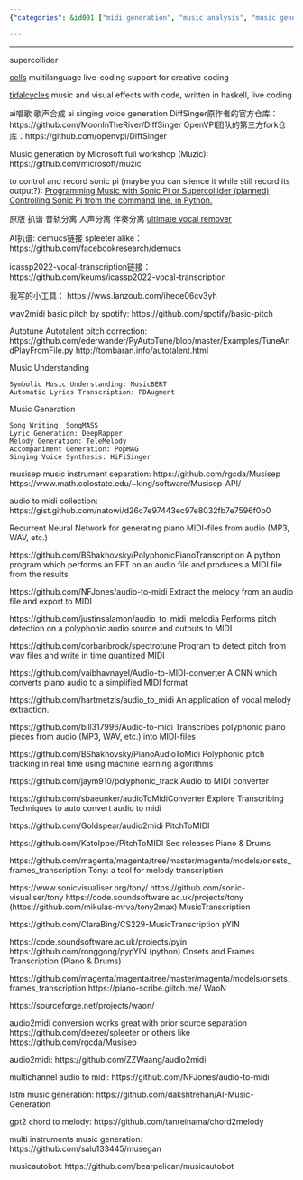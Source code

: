 ```yaml
---
{"categories": &id001 ["midi generation", "music analysis", "music generation", "singing", "track spliting"], "category": "Music Generation", "date": "2022-05-29 04:27:55", "description": "This article showcases various open-source tools for live coding, music generation, and audio processing. Tools mentioned include Supercollider, TidalCycles, Haskell, Sonic Pi, and MIDI conversion resources like LSTM music generation, GPT2 chord to melody, multi-instrument music generation, and musicautobot.", "tags": *id001, "title": "supercollider"}

---
```


------

supercollider

[cells](https://github.com/ales-tsurko/cells) multilanguage live-coding support for creative coding

[tidalcycles](https://tidalcycles.org/) music and visual effects with code, written in haskell, live coding

ai唱歌 歌声合成 ai singing voice generation
DiffSinger原作者的官方仓库：https://github.com/MoonInTheRiver/DiffSinger
OpenVPI团队的第三方fork仓库：https://github.com/openvpi/DiffSinger

Music generation by Microsoft full workshop (Muzic):
https://github.com/microsoft/muzic

to control and record sonic pi (maybe you can slience it while still record its output?):
[Programming Music with Sonic Pi or Supercollider (planned)](https://pypi.org/project/python-sonic/)
[Controlling Sonic Pi from the command line, in Python.](https://github.com/emlyn/sonic-pi-tool)

原版 扒谱 音轨分离 人声分离 伴奏分离 [ultimate vocal remover](https://github.com/Anjok07/ultimatevocalremovergui/blob/master/UVR.py)

AI扒谱:
demucs链接 spleeter alike：
https://github.com/facebookresearch/demucs

icassp2022-vocal-transcription链接：
https://github.com/keums/icassp2022-vocal-transcription

我写的小工具：
https://wws.lanzoub.com/iheoe06cv3yh

wav2midi basic pitch by spotify:
https://github.com/spotify/basic-pitch

Autotune Autotalent pitch correction:
https://github.com/ederwander/PyAutoTune/blob/master/Examples/TuneAndPlayFromFile.py
http://tombaran.info/autotalent.html

Music Understanding

    Symbolic Music Understanding: MusicBERT
    Automatic Lyrics Transcription: PDAugment

Music Generation

    Song Writing: SongMASS
    Lyric Generation: DeepRapper
    Melody Generation: TeleMelody
    Accompaniment Generation: PopMAG
    Singing Voice Synthesis: HiFiSinger

musisep music instrument separation:
https://github.com/rgcda/Musisep
https://www.math.colostate.edu/~king/software/Musisep-API/

audio to midi collection:
https://gist.github.com/natowi/d26c7e97443ec97e8032fb7e7596f0b0

Recurrent Neural Network for generating piano MIDI-files from audio (MP3, WAV, etc.)

https://github.com/BShakhovsky/PolyphonicPianoTranscription
A python program which performs an FFT on an audio file and produces a MIDI file from the results

https://github.com/NFJones/audio-to-midi
Extract the melody from an audio file and export to MIDI

https://github.com/justinsalamon/audio_to_midi_melodia
Performs pitch detection on a polyphonic audio source and outputs to MIDI

https://github.com/corbanbrook/spectrotune
Program to detect pitch from wav files and write in time quantized MIDI

https://github.com/vaibhavnayel/Audio-to-MIDI-converter
A CNN which converts piano audio to a simplified MIDI format

https://github.com/hartmetzls/audio_to_midi
An application of vocal melody extraction.

https://github.com/bill317996/Audio-to-midi
Transcribes polyphonic piano pieces from audio (MP3, WAV, etc.) into MIDI-files

https://github.com/BShakhovsky/PianoAudioToMidi
Polyphonic pitch tracking in real time using machine learning algorithms

https://github.com/jaym910/polyphonic_track
Audio to MIDI converter

https://github.com/sbaeunker/audioToMidiConverter
Explore Transcribing Techniques to auto convert audio to midi

https://github.com/Goldspear/audio2midi
PitchToMIDI

https://github.com/KatoIppei/PitchToMIDI See releases
Piano & Drums

https://github.com/magenta/magenta/tree/master/magenta/models/onsets_frames_transcription
Tony: a tool for melody transcription

https://www.sonicvisualiser.org/tony/ https://github.com/sonic-visualiser/tony https://code.soundsoftware.ac.uk/projects/tony (https://github.com/mikulas-mrva/tony2max)
MusicTranscription

https://github.com/ClaraBing/CS229-MusicTranscription
pYIN

https://code.soundsoftware.ac.uk/projects/pyin https://github.com/ronggong/pypYIN (python)
Onsets and Frames Transcription (Piano & Drums)

https://github.com/magenta/magenta/tree/master/magenta/models/onsets_frames_transcription https://piano-scribe.glitch.me/
WaoN

https://sourceforge.net/projects/waon/

audio2midi conversion works great with prior source separation https://github.com/deezer/spleeter or others like https://github.com/rgcda/Musisep

audio2midi:
https://github.com/ZZWaang/audio2midi

multichannel audio to midi:
https://github.com/NFJones/audio-to-midi

lstm music generation:
https://github.com/dakshtrehan/AI-Music-Generation

gpt2 chord to melody:
https://github.com/tanreinama/chord2melody

 multi instruments music generation:
https://github.com/salu133445/musegan

musicautobot:
https://github.com/bearpelican/musicautobot

